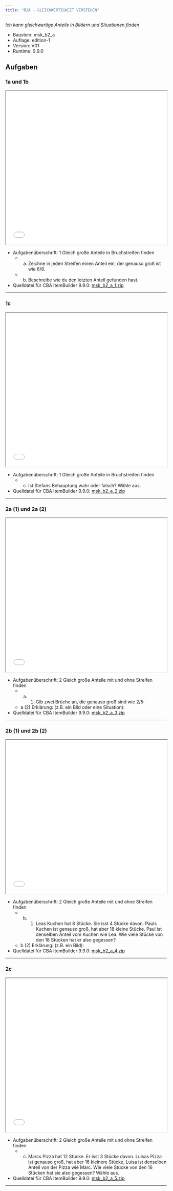 ```yaml
---
title: "B2A - GLEICHWERTIGKEIT VERSTEHEN"
---
```


*Ich kann gleichwertige Anteile in Bildern und Situationen finden * 


::: {.callout-note collapse="true"  title="Bausteinversion"}


* Baustein: msk_b2_a 
* Auflage: edition-1 
* Version: V01 
* Runtime: 9.9.0 
:::

## Aufgaben


### 1a und 1b
```{=html}
<iframe width="100%" height="480"
src="../oer/edition-1/V01/9.9.0/msk_b2_a/msk_b2_a_1/viewer.html"></iframe>
```


::: {.callout-tip collapse="true"  title="Details"}


* Aufgabenüberschrift: 1 Gleich große Anteile in Bruchstreifen finden
	 - a) Zeichne in jeden Streifen einen Anteil ein, der genauso groß ist wie 6/8.
	 - b) Beschreibe wie du den letzten Anteil gefunden hast. 
* Quelldatei für CBA ItemBuilder 9.9.0: [msk_b2_a_1.zip](../oer/edition-1/V01/9.9.0/msk_b2_a/msk_b2_a_1/msk_b2_a_1.zip) 
:::
<hr noshade/>

### 1c
```{=html}
<iframe width="100%" height="480"
src="../oer/edition-1/V01/9.9.0/msk_b2_a/msk_b2_a_2/viewer.html"></iframe>
```


::: {.callout-tip collapse="true"  title="Details"}


* Aufgabenüberschrift: 1 Gleich große Anteile in Bruchstreifen finden
	 - c) Ist Stefans Behauptung wahr oder falsch? Wähle aus.
* Quelldatei für CBA ItemBuilder 9.9.0: [msk_b2_a_2.zip](../oer/edition-1/V01/9.9.0/msk_b2_a/msk_b2_a_2/msk_b2_a_2.zip) 
:::
<hr noshade/>

### 2a (1) und 2a (2)
```{=html}
<iframe width="100%" height="480"
src="../oer/edition-1/V01/9.9.0/msk_b2_a/msk_b2_a_3/viewer.html"></iframe>
```


::: {.callout-tip collapse="true"  title="Details"}


* Aufgabenüberschrift: 2 Gleich große Anteile mit und ohne Streifen finden
	 - a) (1) Gib zwei Brüche an, die genauso groß sind wie 2/5:
	 - a (2) Erklärung: (z.B. ein Bild oder eine Situation):
* Quelldatei für CBA ItemBuilder 9.9.0: [msk_b2_a_3.zip](../oer/edition-1/V01/9.9.0/msk_b2_a/msk_b2_a_3/msk_b2_a_3.zip) 
:::
<hr noshade/>

### 2b (1) und 2b (2)
```{=html}
<iframe width="100%" height="480"
src="../oer/edition-1/V01/9.9.0/msk_b2_a/msk_b2_a_4/viewer.html"></iframe>
```


::: {.callout-tip collapse="true"  title="Details"}


* Aufgabenüberschrift: 2 Gleich große Anteile mit und ohne Streifen finden
	 - b) (1) Leas Kuchen hat 8 Stücke. Sie isst 4 Stücke davon. Pauls Kuchen ist genauso groß, hat aber 18 kleine Stücke. Paul ist denselben Anteil vom Kuchen wie Lea. Wie viele Stücke von den 18 Stücken hat er also gegessen?
	 - b (2) Erklärung: (z.B. ein Bild):
* Quelldatei für CBA ItemBuilder 9.9.0: [msk_b2_a_4.zip](../oer/edition-1/V01/9.9.0/msk_b2_a/msk_b2_a_4/msk_b2_a_4.zip) 
:::
<hr noshade/>

### 2c
```{=html}
<iframe width="100%" height="480"
src="../oer/edition-1/V01/9.9.0/msk_b2_a/msk_b2_a_5/viewer.html"></iframe>
```


::: {.callout-tip collapse="true"  title="Details"}


* Aufgabenüberschrift: 2 Gleich große Anteile mit und ohne Streifen finden
	 - c) Marcs Pizza hat 12 Stücke. Er isst 3 Stücke davon. Luisas Pizza ist genauso groß, hat aber 16 kleinere Stücke. Luisa ist denselben Anteil von der Pizza wie Marc. Wie viele Stücke von den 16 Stücken hat sie also gegessen? Wähle aus. 
* Quelldatei für CBA ItemBuilder 9.9.0: [msk_b2_a_5.zip](../oer/edition-1/V01/9.9.0/msk_b2_a/msk_b2_a_5/msk_b2_a_5.zip) 
:::
<hr noshade/>

